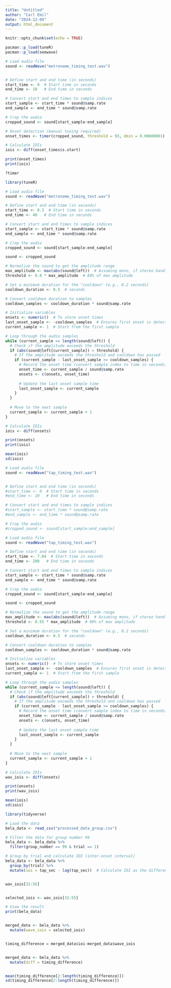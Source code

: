 ```yaml
---
title: "Untitled"
author: "Carl Emil"
date: "2024-12-09"
output: html_document
---
```


```r
knitr::opts_chunk$set(echo = TRUE)
```

```r
pacman::p_load(tuneR)
pacman::p_load(seewave)

```

```r

# Load audio file
sound <- readWave("metronome_timing_test.wav")


# Define start and end time (in seconds)
start_time <- 0  # Start time in seconds
end_time <- 10   # End time in seconds

# Convert start and end times to sample indices
start_sample <- start_time * sound@samp.rate
end_sample <- end_time * sound@samp.rate

# Crop the audio
cropped_sound <- sound[start_sample:end_sample]


```

```r
# Onset detection (manual tuning required)
onset_times <- timer(cropped_sound, threshold = 93, dmin = 0.00000001)  # Adjust dmin to a more reasonable value

# Calculate IOIs
iois <- diff(onset_times$s.start)

print(onset_times)
print(iois)
```

```r
?timer
```

```r
library(tuneR)

# Load audio file
sound <- readWave("metronome_timing_test.wav")

# Define start and end time (in seconds)
start_time <- 0.3  # Start time in seconds
end_time <- 40   # End time in seconds

# Convert start and end times to sample indices
start_sample <- start_time * sound@samp.rate
end_sample <- end_time * sound@samp.rate

# Crop the audio
cropped_sound <- sound[start_sample:end_sample]

sound <- cropped_sound

# Normalize the sound to get the amplitude range
max_amplitude <- max(abs(sound@left))  # Assuming mono, if stereo handle both channels
threshold <- 0.8 * max_amplitude  # 80% of max amplitude

# Set a minimum duration for the "cooldown" (e.g., 0.2 seconds)
cooldown_duration <- 0.5  # seconds

# Convert cooldown duration to samples
cooldown_samples <- cooldown_duration * sound@samp.rate

# Initialize variables
onsets <- numeric()  # To store onset times
last_onset_sample <- -cooldown_samples  # Ensures first onset is detected
current_sample <- 1  # Start from the first sample

# Loop through the audio samples
while (current_sample <= length(sound@left)) {
  # Check if the amplitude exceeds the threshold
  if (abs(sound@left[current_sample]) > threshold) {
    # If the amplitude exceeds the threshold and cooldown has passed
    if (current_sample - last_onset_sample >= cooldown_samples) {
      # Record the onset time (convert sample index to time in seconds)
      onset_time <- current_sample / sound@samp.rate
      onsets <- c(onsets, onset_time)
      
      # Update the last onset sample time
      last_onset_sample <- current_sample
    }
  }
  
  # Move to the next sample
  current_sample <- current_sample + 1
}

# Calculate IOIs
iois <- diff(onsets)

print(onsets)
print(iois)

mean(iois)
sd(iois)
```


```r

# Load audio file
sound <- readWave("tap_timing_test.wav")


# Define start and end time (in seconds)
#start_time <- 0  # Start time in seconds
#end_time <- 10   # End time in seconds

# Convert start and end times to sample indices
#start_sample <- start_time * sound@samp.rate
#end_sample <- end_time * sound@samp.rate

# Crop the audio
#cropped_sound <- sound[start_sample:end_sample]


```

```r
# Load audio file
sound <- readWave("tap_timing_test.wav")

# Define start and end time (in seconds)
start_time <- 7.04  # Start time in seconds
end_time <- 200   # End time in seconds

# Convert start and end times to sample indices
start_sample <- start_time * sound@samp.rate
end_sample <- end_time * sound@samp.rate

# Crop the audio
cropped_sound <- sound[start_sample:end_sample]

sound <- cropped_sound

# Normalize the sound to get the amplitude range
max_amplitude <- max(abs(sound@left))  # Assuming mono, if stereo handle both channels
threshold <- 0.55 * max_amplitude  # 80% of max amplitude

# Set a minimum duration for the "cooldown" (e.g., 0.2 seconds)
cooldown_duration <- 0.5  # seconds

# Convert cooldown duration to samples
cooldown_samples <- cooldown_duration * sound@samp.rate

# Initialize variables
onsets <- numeric()  # To store onset times
last_onset_sample <- -cooldown_samples  # Ensures first onset is detected
current_sample <- 1  # Start from the first sample

# Loop through the audio samples
while (current_sample <= length(sound@left)) {
  # Check if the amplitude exceeds the threshold
  if (abs(sound@left[current_sample]) > threshold) {
    # If the amplitude exceeds the threshold and cooldown has passed
    if (current_sample - last_onset_sample >= cooldown_samples) {
      # Record the onset time (convert sample index to time in seconds)
      onset_time <- current_sample / sound@samp.rate
      onsets <- c(onsets, onset_time)
      
      # Update the last onset sample time
      last_onset_sample <- current_sample
    }
  }
  
  # Move to the next sample
  current_sample <- current_sample + 1
}

# Calculate IOIs
wav_iois <- diff(onsets)

print(onsets)
print(wav_iois)

mean(iois)
sd(iois)
```

```r
library(tidyverse)

# Load the data
bela_data <- read_csv("processed_data_group.csv")

# Filter the data for group number 99
bela_data <- bela_data %>% 
  filter(group_number == 99 & trial == 1)

# Group by trial and calculate IOI (inter-onset interval)
bela_data <- bela_data %>% 
  group_by(trial) %>% 
  mutate(ioi = tap_sec - lag(tap_sec))  # Calculate IOI as the difference from the previous tap


wav_iois[32:56]


selected_iois <- wav_iois[32:55]

# View the result
print(bela_data)


merged_data <- bela_data %>%
  mutate(wave_iois = selected_iois)


timing_difference = merged_data$ioi-merged_data$wave_iois


merged_data <- bela_data %>%
  mutate(diff = timing_difference)


mean(timing_difference[2:length(timing_difference)])
sd(timing_difference[2:length(timing_difference)])
```

